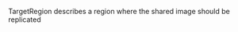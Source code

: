 <!-- Code generated from the comments of the TargetRegion struct in builder/azure/chroot/shared_image_gallery_destination.go; DO NOT EDIT MANUALLY -->

TargetRegion describes a region where the shared image should be replicated

<!-- End of code generated from the comments of the TargetRegion struct in builder/azure/chroot/shared_image_gallery_destination.go; -->
